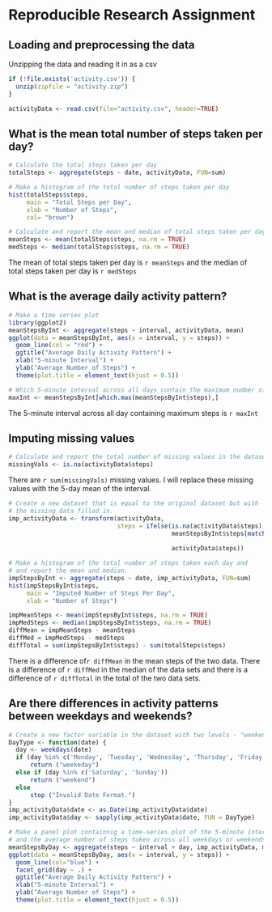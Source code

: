 
Reproducible Research Assignment 
======================================================


## Loading and preprocessing the data

Unzipping the data and reading it in as a csv

```r
if (!file.exists('activity.csv')) {
  unzip(zipfile = "activity.zip")
}

activityData <- read.csv(file="activity.csv", header=TRUE)

```

## What is the  mean total number of steps taken per day?

```r
# Calculate the total steps taken per day
totalSteps <- aggregate(steps ~ date, activityData, FUN=sum)

# Make a histogram of the total number of steps taken per day
hist(totalSteps$steps,
     main = "Total Steps per Day",
     xlab = "Number of Steps",
     col= "brown")

# Calculate and report the mean and median of total steps taken per day
meanSteps <- mean(totalSteps$steps, na.rm = TRUE)
medSteps <- median(totalSteps$steps, na.rm = TRUE)

```
The mean of total steps taken per day is `r meanSteps`
and the  median of total steps taken per day is `r medSteps`


## What is the average daily activity pattern?
```r
# Make a time series plot
library(ggplot2)
meanStepsByInt <- aggregate(steps ~ interval, activityData, mean)
ggplot(data = meanStepsByInt, aes(x = interval, y = steps)) +
  geom_line(col = "red") +
  ggtitle("Average Daily Activity Pattern") +
  xlab("5-minute Interval") +
  ylab("Average Number of Steps") +
  theme(plot.title = element_text(hjust = 0.5))

# Which 5-minute interval across all days contain the maximum number of steps
maxInt <- meanStepsByInt[which.max(meanStepsByInt$steps),]

```
The 5-minute interval across all day containing maximum steps is `r maxInt`

## Imputing missing values

```r
# Calculate and report the total number of missing values in the dataset
missingVals <- is.na(activityData$steps)
```

There are `r sum(missingVals)` missing values. I will replace these missing values with the 5-day mean of the interval.

```r
# Create a new dataset that is equal to the original dataset but with 
# the missing data filled in.
imp_activityData <- transform(activityData,
                              steps = ifelse(is.na(activityData$steps),
                                             meanStepsByInt$steps[match(activityData$interval, 
                                                                        meanStepsByInt$interval)],
                                             activityData$steps))

# Make a histogram of the total number of steps taken each day and
# and report the mean and median.
impStepsByInt <- aggregate(steps ~ date, imp_activityData, FUN=sum)
hist(impStepsByInt$steps,
     main = "Imputed Number of Steps Per Day",
     xlab = "Number of Steps")

impMeanSteps <- mean(impStepsByInt$steps, na.rm = TRUE)
impMedSteps <- median(impStepsByInt$steps, na.rm = TRUE)
diffMean = impMeanSteps - meanSteps
diffMed = impMedSteps - medSteps
diffTotal = sum(impStepsByInt$steps) - sum(totalSteps$steps)
```
There is a difference  of`r diffMean` in the mean steps of the two data. There is a difference of 
`r diffMed` in the median of the data sets and there is a difference of `r diffTotal` in the total of
the two data sets.

## Are there differences in activity patterns between weekdays and weekends?

```r
# Create a new factor variable in the dataset with two levels - "weekend" and "weekday"
DayType <- function(date) {
  day <- weekdays(date)
  if (day %in% c('Monday', 'Tuesday', 'Wednesday', 'Thursday', 'Friday'))
      return ("weekeday")
  else if (day %in% c('Saturday', 'Sunday'))
      return ("weekend")
  else
      stop ("Invalid Date Format.")
}
imp_activityData$date <- as.Date(imp_activityData$date)
imp_activityData$day <- sapply(imp_activityData$date, FUN = DayType)

# Make a panel plot containnig a time-series plot of the 5-minute interval
# and the average number of steps taken across all weekdays or weekends
meanStepsByDay <- aggregate(steps ~ interval + day, imp_activityData, mean)
ggplot(data = meanStepsByDay, aes(x = interval, y = steps)) + 
  geom_line(col="blue") +
  facet_grid(day ~ .) +
  ggtitle("Average Daily Activity Pattern") +
  xlab("5-minute Interval") +
  ylab("Average Number of Steps") +
  theme(plot.title = element_text(hjust = 0.5))
```